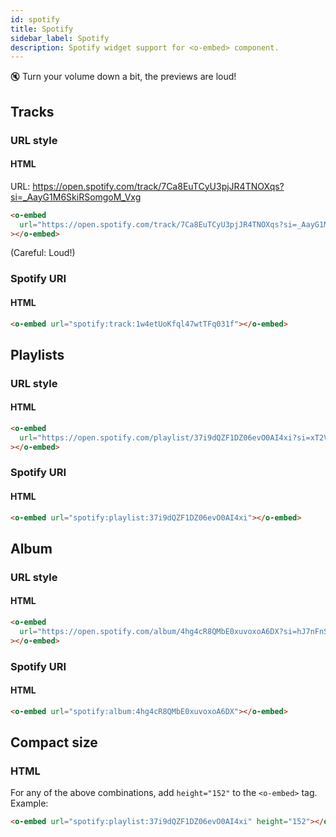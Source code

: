 ```yaml
---
id: spotify
title: Spotify
sidebar_label: Spotify
description: Spotify widget support for <o-embed> component.
---
```



<Aside type="caution">
🔇 Turn your volume down a bit, the previews are loud!
</Aside>

## Tracks

### URL style

#### HTML

URL: https://open.spotify.com/track/7Ca8EuTCyU3pjJR4TNOXqs?si=_AayG1M6SkiRSomgoM_Vxg

```html
<o-embed
  url="https://open.spotify.com/track/7Ca8EuTCyU3pjJR4TNOXqs?si=_AayG1M6SkiRSomgoM_Vxg"
></o-embed>
```

(Careful: Loud!)

<o-embed
url="https://open.spotify.com/track/7Ca8EuTCyU3pjJR4TNOXqs?si=_AayG1M6SkiRSomgoM_Vxg"></o-embed>

### Spotify URI

#### HTML

```html
<o-embed url="spotify:track:1w4etUoKfql47wtTFq031f"></o-embed>
```

<o-embed url="spotify:track:1w4etUoKfql47wtTFq031f"></o-embed>

## Playlists

### URL style

#### HTML

```html
<o-embed
  url="https://open.spotify.com/playlist/37i9dQZF1DZ06evO0AI4xi?si=xT2VzBnETMOrHPtlteDqMg"
></o-embed>
```

<o-embed
url="https://open.spotify.com/playlist/37i9dQZF1DZ06evO0AI4xi?si=xT2VzBnETMOrHPtlteDqMg"></o-embed>

### Spotify URI

#### HTML

```html
<o-embed url="spotify:playlist:37i9dQZF1DZ06evO0AI4xi"></o-embed>
```

<o-embed url="spotify:playlist:37i9dQZF1DZ06evO0AI4xi"></o-embed>

## Album

### URL style

#### HTML

```html
<o-embed
  url="https://open.spotify.com/album/4hg4cR8QMbE0xuvoxoA6DX?si=hJ7nFnSTQgyWI_uIpeIqdw"
></o-embed>
```

<o-embed url="https://open.spotify.com/album/4hg4cR8QMbE0xuvoxoA6DX?si=hJ7nFnSTQgyWI_uIpeIqdw"></o-embed>

### Spotify URI

#### HTML

```html
<o-embed url="spotify:album:4hg4cR8QMbE0xuvoxoA6DX"></o-embed>
```

<o-embed url="spotify:album:4hg4cR8QMbE0xuvoxoA6DX"></o-embed>

## Compact size

### HTML

For any of the above combinations, add `height="152"` to the `<o-embed>` tag. Example:

```html
<o-embed url="spotify:playlist:37i9dQZF1DZ06evO0AI4xi" height="152"></o-embed>
```

<o-embed url="spotify:playlist:37i9dQZF1DZ06evO0AI4xi" height="152"></o-embed>
